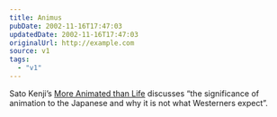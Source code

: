 ```yaml
---
title: Animus
pubDate: 2002-11-16T17:47:03
updatedDate: 2002-11-16T17:47:03
originalUrl: http://example.com
source: v1
tags:
  - "v1"
---
```


Sato Kenji&#8217;s [More Animated than Life][1] discusses &#8220;the significance of animation to the Japanese and why it is not what Westerners expect&#8221;.

[1]: http://www.kampo.co.jp/kyoto-journal/media/animated.html
